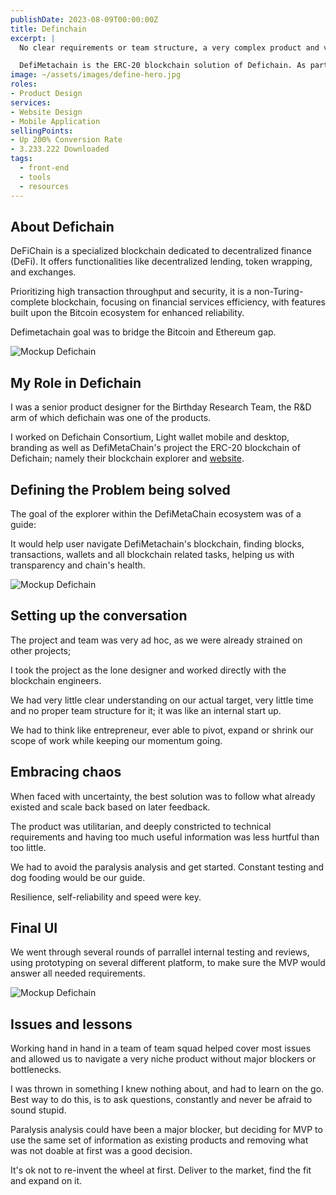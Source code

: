 ```yaml
---
publishDate: 2023-08-09T00:00:00Z
title: Definchain
excerpt: |
  No clear requirements or team structure, a very complex product and very little time - let's see how we made a blockchain explorer:

  DefiMetachain is the ERC-20 blockchain solution of Defichain. As part of this product, I worked on the blockchain explorer.
image: ~/assets/images/define-hero.jpg
roles:
- Product Design
services:
- Website Design
- Mobile Application
sellingPoints:
- Up 200% Conversion Rate
- 3.233.222 Downloaded
tags:
  - front-end
  - tools
  - resources
---
```


## About Defichain

DeFiChain is a specialized blockchain dedicated to decentralized finance (DeFi). It offers functionalities like decentralized lending, token wrapping, and exchanges.

Prioritizing high transaction throughput and security, it is a non-Turing-complete blockchain, focusing on financial services efficiency, with features built upon the Bitcoin ecosystem for enhanced reliability.

Defimetachain goal was to bridge the Bitcoin and Ethereum gap.

![Mockup Defichain](/images/defichain/define-1.jpg)

## My Role in Defichain

I was a senior product designer for the Birthday Research Team, the R&D arm of which defichain was one of the products.

I worked on Defichain Consortium, Light wallet mobile and desktop, branding as well as DefiMetaChain's project the ERC-20 blockchain of Defichain; namely their blockchain explorer and [website](#!).

## Defining the Problem being solved

The goal of the explorer within the DefiMetaChain ecosystem was of a guide:

It would help user navigate DefiMetachain's blockchain, finding blocks, transactions, wallets and all blockchain related tasks, helping us with transparency and chain's health.

![Mockup Defichain](/images/defichain/define-2.jpg)

## Setting up the conversation

The project and team was very ad hoc, as we were already strained on other projects;

I took the project as the lone designer and worked directly with the blockchain engineers.

We had very little clear understanding on our actual target, very little time and no proper team structure for it; it was like an internal start up.

We had to think like entrepreneur, ever able to pivot, expand or shrink our scope of work while keeping our momentum going.

## Embracing chaos

When faced with uncertainty, the best solution was to follow what already existed and scale back based on later feedback.

The product was utilitarian, and deeply constricted to technical requirements and having too much useful information was less hurtful than too little.

We had to avoid the paralysis analysis and get started.
Constant testing and dog fooding would be our guide.

Resilience, self-reliability and speed were key.

## Final UI

We went through several rounds of parrallel internal testing and reviews, using prototyping on several different platform, to make sure the MVP would answer all needed requirements.

![Mockup Defichain](/images/defichain/define-3.jpg)

## Issues and lessons

Working hand in hand in a team of team squad helped cover most issues and allowed us to navigate a very niche product without major blockers or bottlenecks.

I was thrown in something I knew nothing about, and had to learn on the go.
Best way to do this, is to ask questions, constantly and never be afraid to sound stupid.

Paralysis analysis could have been a major blocker, but deciding for MVP to use the same set of information as existing products and removing what was not doable at first was a good decision.

It's ok not to re-invent the wheel at first.
Deliver to the market, find the fit and expand on it.